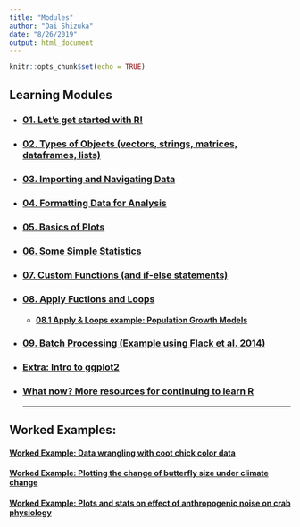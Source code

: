 ```yaml
---
title: "Modules"
author: "Dai Shizuka"
date: "8/26/2019"
output: html_document
---
```


```r
knitr::opts_chunk$set(echo = TRUE)
```

## Learning Modules

* ### [01. Let's get started with R!](01.Intro.html)

* ### [02. Types of Objects (vectors, strings, matrices, dataframes, lists)](02.ObjectTypes.html)

* ### [03. Importing and Navigating Data](03.Data.html)

* ### [04. Formatting Data for Analysis](04.DataFormat.html)

* ### [05. Basics of Plots](05.Plots_1.html)

* ### [06. Some Simple Statistics](06.Stats_1.html)

* ### [07. Custom Functions (and if-else statements)](07.Functions.html)

* ### [08. Apply Fuctions and Loops](08.Apply.html)

    + #### [08.1 Apply & Loops example: Population Growth Models](08.1.PopGrowth.html)

* ### [09. Batch Processing (Example using Flack et al. 2014)](09.batch.html) 

* ### [Extra: Intro to ggplot2](ggplot2.html)

* ### [What now? More resources for continuing to learn R](resources.html)
***

## Worked Examples:

#### [Worked Example: Data wrangling with coot chick color data](Example_CootDataWrangling.html)

#### [Worked Example: Plotting the change of butterfly size under climate change](Ex1.Plot_Bowden.html)

#### [Worked Example: Plots and stats on effect of anthropogenic noise on crab physiology](E2_Wale.html)

    